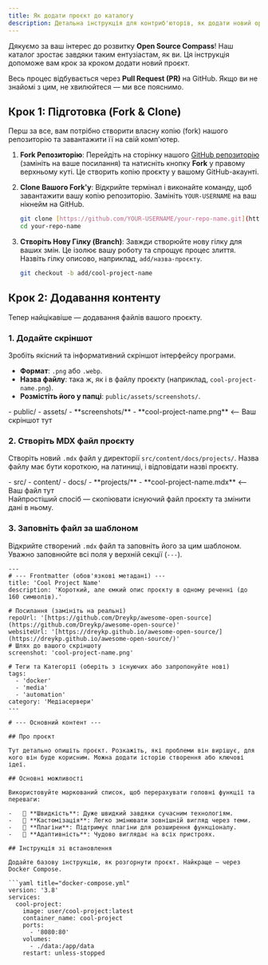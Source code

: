 ```yaml
---
title: Як додати проєкт до каталогу
description: Детальна інструкція для контриб'юторів, як додати новий open-source проєкт до нашого каталогу через Pull Request на GitHub.
---
```



Дякуємо за ваш інтерес до розвитку **Open Source Compass**! Наш каталог зростає завдяки таким ентузіастам, як ви. Ця інструкція допоможе вам крок за кроком додати новий проєкт.

Весь процес відбувається через **Pull Request (PR)** на GitHub. Якщо ви не знайомі з цим, не хвилюйтеся — ми все пояснимо.

## Крок 1: Підготовка (Fork & Clone)

Перш за все, вам потрібно створити власну копію (fork) нашого репозиторію та завантажити її на свій комп'ютер.

1.  **Fork Репозиторію**: Перейдіть на сторінку нашого [GitHub репозиторію](https://github.com/your-username/your-repo-name) (замініть на ваше посилання) та натисніть кнопку **Fork** у правому верхньому куті. Це створить копію проєкту у вашому GitHub-акаунті.

2.  **Clone Вашого Fork'у**: Відкрийте термінал і виконайте команду, щоб завантажити вашу копію репозиторію. Замініть `YOUR-USERNAME` на ваш нікнейм на GitHub.
    ```bash
    git clone [https://github.com/YOUR-USERNAME/your-repo-name.git](https://github.com/YOUR-USERNAME/your-repo-name.git)
    cd your-repo-name
    ```

3.  **Створіть Нову Гілку (Branch)**: Завжди створюйте нову гілку для ваших змін. Це ізолює вашу роботу та спрощує процес злиття. Назвіть гілку описово, наприклад, `add/назва-проєкту`.
    ```bash
    git checkout -b add/cool-project-name
    ```

## Крок 2: Додавання контенту

Тепер найцікавіше — додавання файлів вашого проєкту.

### 1. Додайте скріншот

Зробіть якісний та інформативний скріншот інтерфейсу програми.

-   **Формат**: `.png` або `.webp`.
-   **Назва файлу**: така ж, як і в файлу проєкту (наприклад, `cool-project-name.png`).
-   **Розмістіть його у папці**: `public/assets/screenshots/`.

<FileTree>
- public/
  - assets/
    - **screenshots/**
      - **cool-project-name.png** &lt;-- Ваш скріншот тут
</FileTree>

### 2. Створіть MDX файл проєкту

Створіть новий `.mdx` файл у директорії `src/content/docs/projects/`. Назва файлу має бути короткою, на латиниці, і відповідати назві проєкту.

<FileTree>
- src/
  - content/
    - docs/
      - **projects/**
        - **cool-project-name.mdx** &lt;-- Ваш файл тут
</FileTree>

<Aside type="tip">
Найпростіший спосіб — скопіювати існуючий файл проєкту та змінити дані в ньому.
</Aside>

### 3. Заповніть файл за шаблоном

Відкрийте створений `.mdx` файл та заповніть його за цим шаблоном. Уважно заповнюйте всі поля у верхній секції (`---`).

```mdx
---
# --- Frontmatter (обов'язкові метадані) ---
title: 'Cool Project Name'
description: 'Короткий, але ємкий опис проєкту в одному реченні (до 160 символів).'

# Посилання (замініть на реальні)
repoUrl: '[https://github.com/Dreykp/awesome-open-source](https://github.com/Dreykp/awesome-open-source)'
websiteUrl: '[https://dreykp.github.io/awesome-open-source/](https://dreykp.github.io/awesome-open-source/)'
# Шлях до вашого скріншоту
screenshot: 'cool-project-name.png'

# Теги та Категорії (оберіть з існуючих або запропонуйте нові)
tags:
  - 'docker'
  - 'media'
  - 'automation'
category: 'Медіасервери'
---

# --- Основний контент ---

## Про проєкт

Тут детально опишіть проєкт. Розкажіть, які проблеми він вирішує, для кого він буде корисним. Можна додати історію створення або ключові ідеї.

## Основні можливості

Використовуйте маркований список, щоб перерахувати головні функції та переваги:

-   🚀 **Швидкість**: Дуже швидкий завдяки сучасним технологіям.
-   🎨 **Кастомізація**: Легко змінювати зовнішній вигляд через теми.
-   🔌 **Плагіни**: Підтримує плагіни для розширення функціоналу.
-   📱 **Адаптивність**: Чудово виглядає на всіх пристроях.

## Інструкція зі встановлення

Додайте базову інструкцію, як розгорнути проєкт. Найкраще — через Docker Compose.

```yaml title="docker-compose.yml"
version: '3.8'
services:
  cool-project:
    image: user/cool-project:latest
    container_name: cool-project
    ports:
      - '8080:80'
    volumes:
      - ./data:/app/data
    restart: unless-stopped